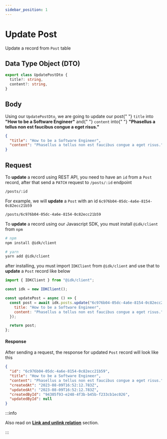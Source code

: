 ```yaml
---
sidebar_position: 1
---
```


# Update Post


Update a record from `Post` table

## Data Type Object (DTO)

```typescript
export class UpdatePostDto {
  title?: string,
  content?: string,
}
```

## Body

<BrowserWindow url="/posts/:id">

<p>
  Using our <code>UpdatePostDto</code>, we are going to update our post{" "}
  <code>title</code> into <b>"How to be a Software Engineer"</b> and{" "}
  <code>content</code> into{" "}
  <b>"Phasellus a tellus non est faucibus congue a eget risus."</b>
</p>

```json
{
  "title": "How to be a Software Engineer",
  "content": "Phasellus a tellus non est faucibus congue a eget risus."
}
```

</BrowserWindow>

## Request

<Tabs>
  <TabItem value="rest_api" label="REST API" default>
  To <b>update</b> a record using REST API, you need to have an <code>id</code> from a <code>Post</code> record, after that send a <code>PATCH</code> request to <code>/posts/:id</code> endpoint

```md title="[PATCH]"
/posts/:id
```

For example, we will <b>update</b> a <code>Post</code> with an id <code>6c976b04-05dc-4a6e-8154-0c82ecc21b59</code>

```md title="[PATCH]"
/posts/6c976b04-05dc-4a6e-8154-0c82ecc21b59
```

  </TabItem>
  <TabItem value="js_sdk" label="Javascript SDK">
  To <b>update</b> a record using our Javascript SDK, you must install <code>@idk/client</code> from <code>npm</code>

```bash
# npm
npm install @idk/client

# yarn
yarn add @idk/client
```

after installing, you must import <code>IDKClient</code> from <code>@idk/client</code> and use that to **update** a <code>Post</code> record like below

```javascript
import { IDKClient } from "@idk/client";

const idk = new IDKClient();

const updatePost = async () => {
  const post = await idk.posts.update("6c976b04-05dc-4a6e-8154-0c82ecc21b59", {
    title: "How to be a Software Engineer",
    content: "Phasellus a tellus non est faucibus congue a eget risus.",
  });

  return post;
};
```

  </TabItem>
</Tabs>

#### Response

<BrowserWindow url="/posts/6c976b04-05dc-4a6e-8154-0c82ecc21b59">

<p>
  After sending a request, the response for updated <code>Post</code> record
  will look like this
</p>

```json
{
  "id": "6c976b04-05dc-4a6e-8154-0c82ecc21b59",
  "title": "How to be a Software Engineer",
  "content": "Phasellus a tellus non est faucibus congue a eget risus.",
  "createdAt": "2023-08-09T16:52:12.783Z",
  "updatedAt": "2023-08-09T16:52:12.783Z",
  "createdById": "94305f93-e248-4f3b-b45b-f233cb1ec026",
  "updatedById": null
}
```

</BrowserWindow>

:::info

Also read on **[Link and unlink relation](./)** section.

:::
